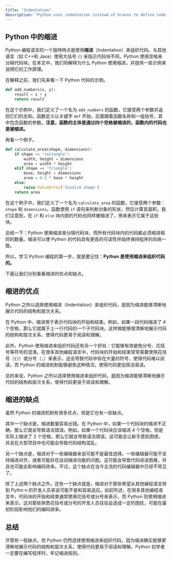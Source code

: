 ```yaml
---
title: "Indentation"
description: "Python uses indentation instead of braces to define code blocks, making the code easier to read and maintaining a consistent style. However, incorrect indentation can cause syntax errors and confuse beginners. Despite its drawbacks, indentation is crucial for structuring code clearly in Python."
---
```


## Python 中的缩进

Python 编程语言的一个独特特点是使用**缩进**（Indentation）来组织代码。与其他语言（如 C++和 Java）使用大括号 `{}` 来指示代码块不同，Python 使用空格来分隔代码块。在本文中，我们将解释为什么 Python 使用缩进，并提供一些示例来说明它的工作原理。

在解释之前，我们先来看一下 Python 代码的示例。

```python
def add_numbers(x, y):
    result = x + y
    return result
```

在这个示例中，我们定义了一个名为 `add_numbers` 的函数，它接受两个参数并返回它们的总和。函数定义以关键字 `def` 开始，后面跟着函数名称和一组括号，其中包含函数的参数。**注意，函数的主体是通过四个空格被缩进的，函数内的代码也是被缩进。**

再看一个例子。

```python
def calculate_area(shape, dimensions):
    if shape == 'rectangle':
        width, height = dimensions
        area = width * height
    elif shape == 'triangle':
        base, height = dimensions
        area = 0.5 * base * height
    else:
        raise ValueError('Invalid shape')
    return area
```

在这个例子中，我们定义了一个名为 `calculate_area` 的函数，它接受两个参数：`shape` 和 `dimensions`。函数使用 `if` 语句来判断对象的形状，然后计算其面积。我们注意到，在 `if` 和 `else` 块内部的代码也同样被缩进了，用来表示它属于这些块。

总结一下：Python 使用缩进来分隔代码块，而所有代码块内的代码都必须缩进相同的数量。缩进可以使 Python 的代码具有更高的可读性并始终保持程序的风格一致。

所以，学习 Python 编程的第一步，就是要记住：**Python 是使用缩进来组织代码的。**

下面让我们分别看看缩进的优点和缺点。

## 缩进的优点

Python 之所以选择使用缩进（Indentation）来组织代码，是因为缩进能够清晰地展示代码的结构和层次关系。

在 Python 中，缩进用于表示代码块的开始和结束。例如，如果一段代码缩进了 4 个空格，那么它就属于上一行代码的一个子代码块。这样做能够很清晰地展示代码的结构和层次关系，使得代码更易于阅读和理解。

此外，Python 使用缩进来组织代码还有另一个好处：它能够有效避免分号、花括号等符号的混淆。在很多其他编程语言中，代码块的开始和结束常常需要使用花括号（`{}`）或分号（`;`）来表示，这会导致代码中存在大量的符号，使得代码难以阅读。而 Python 的缩进机制能够避免这种情况，使得代码更加简洁易读。

总的来说，Python 之所以选择使用缩进来组织代码，是因为缩进能够清晰地展示代码的结构和层次关系，使得代码更易于阅读和理解。

## 缩进的缺点

虽然 Python 的缩进机制有很多优点，但是它也有一些缺点。

其中一个缺点是，缩进数量容易出错。在 Python 中，如果一个代码块的缩进不正确，那么它就会导致语法错误。例如，如果一个代码块应该缩进 4 个空格，但是实际上缩进了 2 个空格，那么它就会导致语法错误。这可能会让新手感到困惑，并且在大型项目中也可能会导致代码结构混乱。

另一个缺点是，缩进对于一些编辑器来说可能不是最佳选择。一些编辑器可能不支持缩进对齐，或者可能存在自动缩进功能的问题。这可能会导致代码阅读困难，并且也可能会影响编码效率。不过，这个缺点在当今主流的代码编辑器中已经不常见了。

除了上述两个缺点之外，还有一个缺点就是，缩进对于那些希望从其他编程语言转到 Pytho n 的开发人员来说可能不是和容易适应。如前所述，在很多其他编程语言中，代码块的开始和结束通常使用花括号或分号来表示，而 Python 则使用缩进来表示。这对那些熟悉花括号或分号的开发人员往往会造成一定的困扰，可能在最初阶段影响他们的编码效率。

## 总结

尽管有一些缺点，但 Python 仍然选择使用缩进来组织代码，因为缩进确实能够更清晰地展示代码的结构和层次关系，使得代码更易于阅读和理解。Python 初学者一定要在编写程序时，牢记缩进规则。
